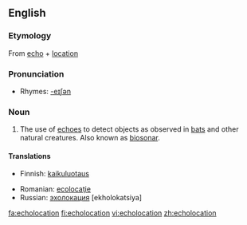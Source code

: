 ==English==

===Etymology===
{{wikipedia}}
From [[echo]] + [[location]]

===Pronunciation===
*Rhymes: [[Rhymes:English:-eɪʃǝn|-eɪʃǝn]]

===Noun===
{{en-noun}}

# The use of [[echo]]es to detect objects as observed in [[bat]]s and other natural creatures.  Also known as [[biosonar]].

====Translations====
{{trans-top|use of echos to detect objects}}
*Finnish: [[kaikuluotaus]]
{{trans-mid}}
*Romanian: [[ecolocaţie]] {{f}}
*Russian: [[эхолокация]] {{f}} [ekholokatsiya]
{{trans-bottom}}

[[fa:echolocation]]
[[fi:echolocation]]
[[vi:echolocation]]
[[zh:echolocation]]